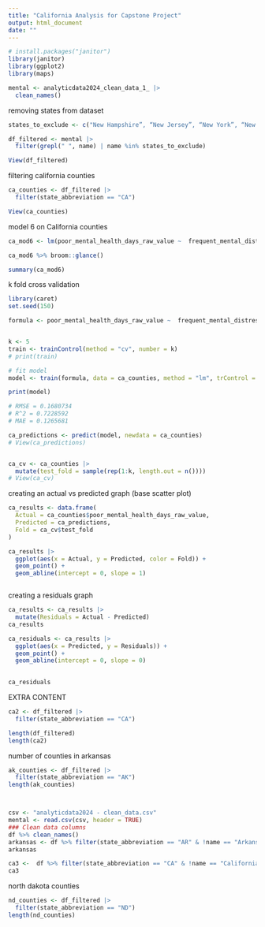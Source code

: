 ```yaml
---
title: "California Analysis for Capstone Project"
output: html_document
date: ""
---
```


```r
# install.packages("janitor")
library(janitor)
library(ggplot2)
library(maps)

mental <- analyticdata2024_clean_data_1_ |>
  clean_names()

```


removing states from dataset
```r
states_to_exclude <- c("New Hampshire”, “New Jersey”, “New York”, “New Mexico”, “North Carolina”, “North Dakota”, “Rhode Island”, “South Carolina”, “South Dakota”, “West Virginia", "United States")

df_filtered <- mental |>
  filter(grepl(" ", name) | name %in% states_to_exclude)

View(df_filtered)

```

filtering california counties
```r

ca_counties <- df_filtered |> 
  filter(state_abbreviation == "CA")

View(ca_counties)

```


model 6 on California counties
```r
ca_mod6 <- lm(poor_mental_health_days_raw_value ~  frequent_mental_distress_raw_value + adult_smoking_raw_value + physical_inactivity_raw_value + adult_obesity_raw_value, data = ca_counties) 

ca_mod6 %>% broom::glance()

summary(ca_mod6)

```

k fold cross validation
```r
library(caret)
set.seed(150)

formula <- poor_mental_health_days_raw_value ~  frequent_mental_distress_raw_value + adult_smoking_raw_value + physical_inactivity_raw_value + adult_obesity_raw_value


k <- 5
train <- trainControl(method = "cv", number = k)
# print(train)

# fit model
model <- train(formula, data = ca_counties, method = "lm", trControl = train)

print(model)

# RMSE = 0.1680734  
# R^2 = 0.7228592  
# MAE = 0.1265681

ca_predictions <- predict(model, newdata = ca_counties)
# View(ca_predictions)


ca_cv <- ca_counties |> 
  mutate(test_fold = sample(rep(1:k, length.out = n())))
# View(ca_cv)


```

creating an actual vs predicted graph (base scatter plot)

```r
ca_results <- data.frame(
  Actual = ca_counties$poor_mental_health_days_raw_value,
  Predicted = ca_predictions,
  Fold = ca_cv$test_fold
)

ca_results |> 
  ggplot(aes(x = Actual, y = Predicted, color = Fold)) +
  geom_point() +
  geom_abline(intercept = 0, slope = 1)



```

creating a residuals graph
```r

ca_results <- ca_results |> 
  mutate(Residuals = Actual - Predicted)
ca_results

ca_residuals <- ca_results |> 
  ggplot(aes(x = Predicted, y = Residuals)) +
  geom_point() +
  geom_abline(intercept = 0, slope = 0)
   

ca_residuals

```







EXTRA CONTENT

```r
ca2 <- df_filtered |> 
  filter(state_abbreviation == "CA")

length(df_filtered)
length(ca2)
```

number of counties in arkansas
```r
ak_counties <- df_filtered |> 
  filter(state_abbreviation == "AK")
length(ak_counties)




```

```r
csv <- "analyticdata2024 - clean_data.csv"
mental <- read.csv(csv, header = TRUE)
### Clean data columns
df %>% clean_names()
arkansas <- df %>% filter(state_abbreviation == "AR" & !name == "Arkansas")
arkansas

ca3 <-  df %>% filter(state_abbreviation == "CA" & !name == "California")
ca3

```



north dakota counties
```r
nd_counties <- df_filtered |> 
  filter(state_abbreviation == "ND")
length(nd_counties)
```


